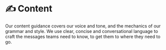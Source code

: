 
# ✍️ Content

Our content guidance covers our voice and tone, and the mechanics of our grammar and style. We use clear, concise and conversational language to craft the messages teams need to know, to get them to where they need to go.

<Cards className="mt-8">
  <Card  title="🦄 Inclusive language" href="/documentation/content/inclusive-language" />
  <Card  title="🫂 Content accessibility" href="/documentation/content/content-accessibility" />
  <Card  title="🔤 Grammar and style" href="/documentation/content/grammar-and-style" />
  <Card  title="👄 Tone of voice" href="/documentation/content/tone-of-voice" />
  <Card  title="📃 Writing guidelines for components" href="/documentation/content/writing-guidelines-for-components" />
  <Card  title="📖 Brand vocabulary" href="/documentation/content/brand-vocabulary" />
</Cards>